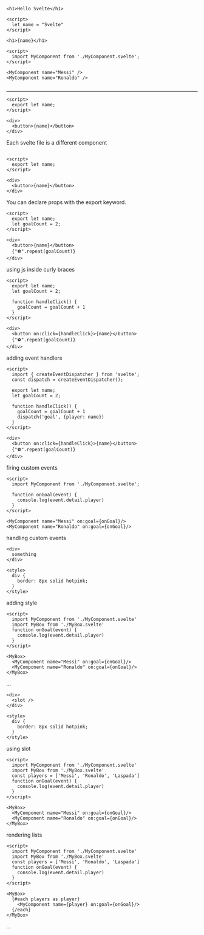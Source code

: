 <Step>

```svelte App.svelte
<h1>Hello Svelte</h1>
```

</Step>

<Step>

```svelte App.svelte
<script>
  let name = "Svelte"
</script>

<h1>{name}</h1>
```

</Step>

<Step>

```svelte App.svelte
<script>
  import MyComponent from './MyComponent.svelte';
</script>

<MyComponent name="Messi" />
<MyComponent name="Ronaldo" />
```

</Step>

<Step>

```svelte App.svelte focus=2

```

---

```svelte MyComponent.svelte
<script>
  export let name;
</script>

<div>
  <button>{name}</button>
</div>
```

</Step>

Each svelte file is a different component

<Step>

```svelte App.svelte

```

```svelte MyComponent.svelte focus=2 active
<script>
  export let name;
</script>

<div>
  <button>{name}</button>
</div>
```

</Step>

You can declare props with the export keyword.

<Step>

```svelte MyComponent.svelte focus=3,8
<script>
  export let name;
  let goalCount = 2;
</script>

<div>
  <button>{name}</button>
  {"⚽".repeat(goalCount)}
</div>
```

</Step>

using js inside curly braces

<Step>

```svelte MyComponent.svelte focus=5:7,11[11:32]
<script>
  export let name;
  let goalCount = 2;

  function handleClick() {
    goalCount = goalCount + 1
  }
</script>

<div>
  <button on:click={handleClick}>{name}</button>
  {"⚽".repeat(goalCount)}
</div>
```

</Step>

adding event handlers

<Step>

```svelte MyComponent.svelte focus=2:3,8,10,11
<script>
  import { createEventDispatcher } from 'svelte';
  const dispatch = createEventDispatcher();

  export let name;
  let goalCount = 2;

  function handleClick() {
    goalCount = goalCount + 1
    dispatch('goal', {player: name})
  }
</script>

<div>
  <button on:click={handleClick}>{name}</button>
  {"⚽".repeat(goalCount)}
</div>
```

</Step>

firing custom events

<Step>

```svelte App.svelte focus=4:6,9[27:42],10[29:44]
<script>
  import MyComponent from './MyComponent.svelte';

  function onGoal(event) {
    console.log(event.detail.player)
  }
</script>

<MyComponent name="Messi" on:goal={onGoal}/>
<MyComponent name="Ronaldo" on:goal={onGoal}/>
```

</Step>

handling custom events

<Step>

```svelte MyBox.svelte
<div>
  something
</div>

<style>
  div {
    border: 8px solid hotpink;
  }
</style>
```

</Step>

adding style

<Step focus="3,9,12">

```svelte App.svelte
<script>
  import MyComponent from './MyComponent.svelte'
  import MyBox from './MyBox.svelte'
  function onGoal(event) {
    console.log(event.detail.player)
  }
</script>

<MyBox>
  <MyComponent name="Messi" on:goal={onGoal}/>
  <MyComponent name="Ronaldo" on:goal={onGoal}/>
</MyBox>
```

</Step>

...

<Step focus="2">

```svelte MyBox.svelte
<div>
  <slot />
</div>

<style>
  div {
    border: 8px solid hotpink;
  }
</style>
```

</Step>

using slot

<Step focus="4">

```svelte App.svelte
<script>
  import MyComponent from './MyComponent.svelte'
  import MyBox from './MyBox.svelte'
  const players = ['Messi', 'Ronaldo', 'Laspada']
  function onGoal(event) {
    console.log(event.detail.player)
  }
</script>

<MyBox>
  <MyComponent name="Messi" on:goal={onGoal}/>
  <MyComponent name="Ronaldo" on:goal={onGoal}/>
</MyBox>
```

</Step>

rendering lists

<Step focus="4,11,12[18:30],13">

```svelte App.svelte
<script>
  import MyComponent from './MyComponent.svelte'
  import MyBox from './MyBox.svelte'
  const players = ['Messi', 'Ronaldo', 'Laspada']
  function onGoal(event) {
    console.log(event.detail.player)
  }
</script>

<MyBox>
  {#each players as player}
    <MyComponent name={player} on:goal={onGoal}/>
  {/each}
</MyBox>
```

</Step>

...
